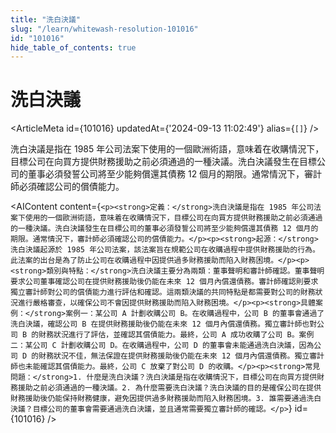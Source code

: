 ```yaml
---
title: "洗白決議"
slug: "/learn/whitewash-resolution-101016"
id: "101016"
hide_table_of_contents: true
---
```



# 洗白決議

<ArticleMeta id={101016} updatedAt={'2024-09-13 11:02:49'} alias={`[]`} />
<div className='border-solid border-b border-t-0 my-4 border-[var(--ifm-color-gray-300)]' />

洗白決議是指在 1985 年公司法案下使用的一個歐洲術語，意味着在收購情況下，目標公司在向買方提供財務援助之前必須通過的一種決議。洗白決議發生在目標公司的董事必須發誓公司將至少能夠償還其債務 12 個月的期限。通常情況下，審計師必須確認公司的償債能力。

<AIContent content={`<p><strong>定義：</strong>洗白決議是指在 1985 年公司法案下使用的一個歐洲術語，意味着在收購情況下，目標公司在向買方提供財務援助之前必須通過的一種決議。洗白決議發生在目標公司的董事必須發誓公司將至少能夠償還其債務 12 個月的期限。通常情況下，審計師必須確認公司的償債能力。</p><p><strong>起源：</strong>洗白決議起源於 1985 年公司法案，該法案旨在規範公司在收購過程中提供財務援助的行為。此法案的出台是為了防止公司在收購過程中因提供過多財務援助而陷入財務困境。</p><p><strong>類別與特點：</strong>洗白決議主要分為兩類：董事聲明和審計師確認。董事聲明要求公司董事確認公司在提供財務援助後仍能在未來 12 個月內償還債務。審計師確認則要求獨立審計師對公司的償債能力進行評估和確認。這兩類決議的共同特點是都需要對公司的財務狀況進行嚴格審查，以確保公司不會因提供財務援助而陷入財務困境。</p><p><strong>具體案例：</strong>案例一：某公司 A 計劃收購公司 B。在收購過程中，公司 B 的董事會通過了洗白決議，確認公司 B 在提供財務援助後仍能在未來 12 個月內償還債務。獨立審計師也對公司 B 的財務狀況進行了評估，並確認其償債能力。最終，公司 A 成功收購了公司 B。案例二：某公司 C 計劃收購公司 D。在收購過程中，公司 D 的董事會未能通過洗白決議，因為公司 D 的財務狀況不佳，無法保證在提供財務援助後仍能在未來 12 個月內償還債務。獨立審計師也未能確認其償債能力。最終，公司 C 放棄了對公司 D 的收購。</p><p><strong>常見問題：</strong>1. 什麼是洗白決議？洗白決議是指在收購情況下，目標公司在向買方提供財務援助之前必須通過的一種決議。2. 為什麼需要洗白決議？洗白決議的目的是確保公司在提供財務援助後仍能保持財務健康，避免因提供過多財務援助而陷入財務困境。3. 誰需要通過洗白決議？目標公司的董事會需要通過洗白決議，並且通常需要獨立審計師的確認。</p>`} id={101016} />
